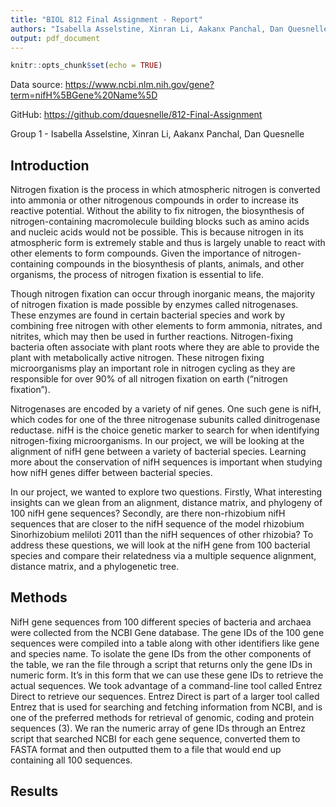 ```yaml
---
title: "BIOL 812 Final Assignment - Report"
authors: "Isabella Asselstine, Xinran Li, Aakanx Panchal, Dan Quesnelle"
output: pdf_document
---
```


```r
knitr::opts_chunk$set(echo = TRUE)
```

Data source: <https://www.ncbi.nlm.nih.gov/gene?term=nifH%5BGene%20Name%5D>

GitHub: <https://github.com/dquesnelle/812-Final-Assignment>

Group 1 - Isabella Asselstine, Xinran Li, Aakanx Panchal, Dan Quesnelle

\newpage

## Introduction

Nitrogen fixation is the process in which atmospheric nitrogen is converted into ammonia or other nitrogenous compounds in order to increase its reactive potential. Without the ability to fix nitrogen, the biosynthesis of nitrogen-containing macromolecule building blocks such as amino acids and nucleic acids would not be possible. This is because nitrogen in its atmospheric form is extremely stable and thus is largely unable to react with other elements to form compounds. Given the importance of nitrogen-containing compounds in the biosynthesis of plants, animals, and other organisms, the process of nitrogen fixation is essential to life.

Though nitrogen fixation can occur through inorganic means, the majority of nitrogen fixation is made possible by enzymes called nitrogenases. These enzymes are found in certain bacterial species and work by combining free nitrogen with other elements to form ammonia, nitrates, and nitrites, which may then be used in further reactions. Nitrogen-fixing bacteria often associate with plant roots where they are able to provide the plant with metabolically active nitrogen. These nitrogen fixing microorganisms play an important role in nitrogen cycling as they are responsible for over 90% of all nitrogen fixation on earth ("nitrogen fixation").

Nitrogenases are encoded by a variety of nif genes. One such gene is nifH, which codes for one of the three nitrogenase subunits called dinitrogenase reductase. nifH is the choice genetic marker to search for when identifying nitrogen-fixing microorganisms. In our project, we will be looking at the alignment of nifH gene between a variety of bacterial species. Learning more about the conservation of nifH sequences is important when studying how nifH genes differ between bacterial species.

In our project, we wanted to explore two questions. Firstly, What interesting insights can we glean from an alignment, distance matrix, and phylogeny of 100 nifH gene sequences? Secondly, are there non-rhizobium nifH sequences that are closer to the nifH sequence of the model rhizobium Sinorhizobium meliloti 2011 than the nifH sequences of other rhizobia? To address these questions, we will look at the nifH gene from 100 bacterial species and compare their relatedness via a multiple sequence alignment, distance matrix, and a phylogenetic tree. 

## Methods

NifH gene sequences from 100 different species of bacteria and archaea were collected from the NCBI Gene database. The gene IDs of the 100 gene sequences were compiled into a table along with other identifiers like gene and species name. To isolate the gene IDs from the other components of the table, we ran the file through a script that returns only the gene IDs in numeric form. It's in this form that we can use these gene IDs to retrieve the actual sequences. We took advantage of a command-line tool called Entrez Direct to retrieve our sequences. Entrez Direct is part of a larger tool called Entrez that is used for searching and fetching information from NCBI, and is one of the preferred methods for retrieval of genomic, coding and protein sequences (3). We ran the numeric array of gene IDs through an Entrez script that searched NCBI for each gene sequence, converted them to FASTA format and then outputted them to a file that would end up containing all 100 sequences.

## Results
